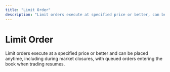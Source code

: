 ```yaml
---
title: "Limit Order"
description: "Limit orders execute at specified price or better, can be placed anytime including during closures"
---
```


# Limit Order

Limit orders execute at a specified price or better and can be placed anytime, including during market closures, with queued orders entering the book when trading resumes.